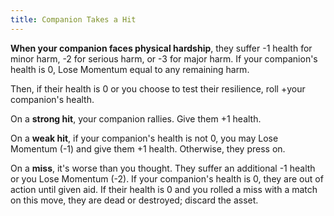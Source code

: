 ```yaml
---
title: Companion Takes a Hit
---
```


**When your companion faces physical hardship**, they suffer -1 health for minor harm, -2 for serious harm, or -3 for major harm. If your companion's health is 0, <RouterLink to='/moves/suffer/lose_momentum'>Lose Momentum</RouterLink> equal to any remaining harm.

Then, if their health is 0 or you choose to test their resilience, roll +your companion's health.

On a **strong hit**, your companion rallies. Give them +1 health.

On a **weak hit**, if your companion's health is not 0, you may <RouterLink to='/moves/suffer/lose_momentum'>Lose Momentum</RouterLink> (-1) and give them +1 health. Otherwise, they press on.

On a **miss**, it's worse than you thought. They suffer an additional -1 health or you <RouterLink to='/moves/suffer/lose_momentum'>Lose Momentum</RouterLink> (-2). If your companion's health is 0, they are out of action until given aid. If their health is 0 and you rolled a miss with a match on this move, they are dead or destroyed; discard the asset.
